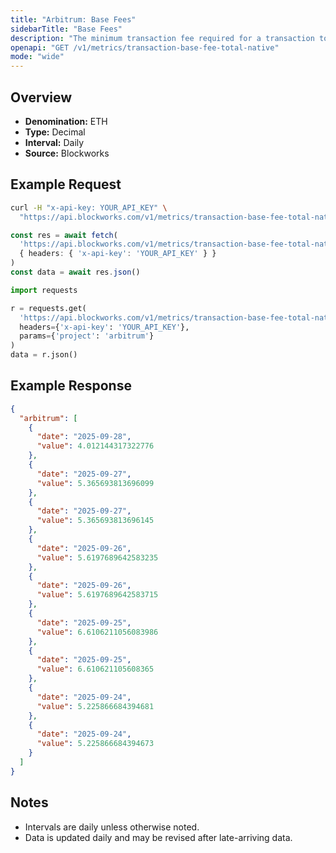 ```yaml
---
title: "Arbitrum: Base Fees"
sidebarTitle: "Base Fees"
description: "The minimum transaction fee required for a transaction to be included in a block"
openapi: "GET /v1/metrics/transaction-base-fee-total-native"
mode: "wide"
---
```


## Overview

- **Denomination:** ETH
- **Type:** Decimal
- **Interval:** Daily
- **Source:** Blockworks

## Example Request

<CodeGroup>

```bash cURL
curl -H "x-api-key: YOUR_API_KEY" \
  "https://api.blockworks.com/v1/metrics/transaction-base-fee-total-native?project=arbitrum"
```

```typescript TypeScript
const res = await fetch(
  'https://api.blockworks.com/v1/metrics/transaction-base-fee-total-native?project=arbitrum',
  { headers: { 'x-api-key': 'YOUR_API_KEY' } }
)
const data = await res.json()
```

```python Python
import requests

r = requests.get(
  'https://api.blockworks.com/v1/metrics/transaction-base-fee-total-native',
  headers={'x-api-key': 'YOUR_API_KEY'},
  params={'project': 'arbitrum'}
)
data = r.json()
```

</CodeGroup>

## Example Response

```json
{
  "arbitrum": [
    {
      "date": "2025-09-28",
      "value": 4.012144317322776
    },
    {
      "date": "2025-09-27",
      "value": 5.365693813696099
    },
    {
      "date": "2025-09-27",
      "value": 5.365693813696145
    },
    {
      "date": "2025-09-26",
      "value": 5.6197689642583235
    },
    {
      "date": "2025-09-26",
      "value": 5.6197689642583715
    },
    {
      "date": "2025-09-25",
      "value": 6.6106211056083986
    },
    {
      "date": "2025-09-25",
      "value": 6.610621105608365
    },
    {
      "date": "2025-09-24",
      "value": 5.225866684394681
    },
    {
      "date": "2025-09-24",
      "value": 5.225866684394673
    }
  ]
}
```

## Notes
- Intervals are daily unless otherwise noted.
- Data is updated daily and may be revised after late-arriving data.